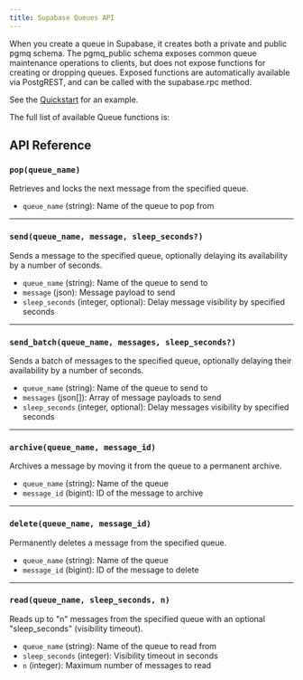 ```yaml
---
title: Supabase Queues API
---
```


When you create a queue in Supabase, it creates both a private and public pgmq schema. The pgmq_public schema exposes common queue maintenance operations to clients, but does not expose functions for creating or dropping queues. Exposed functions are automatically available via PostgREST, and can be called with the supabase.rpc method.

See the [Quickstart](/docs/guides/queues/quickstart) for an example.

The full list of available Queue functions is:

## API Reference

### `pop(queue_name)`

Retrieves and locks the next message from the specified queue.

- `queue_name` (string): Name of the queue to pop from

---

### `send(queue_name, message, sleep_seconds?)`

Sends a message to the specified queue, optionally delaying its availability by a number of seconds.

- `queue_name` (string): Name of the queue to send to
- `message` (json): Message payload to send
- `sleep_seconds` (integer, optional): Delay message visibility by specified seconds

---

### `send_batch(queue_name, messages, sleep_seconds?)`

Sends a batch of messages to the specified queue, optionally delaying their availability by a number of seconds.

- `queue_name` (string): Name of the queue to send to
- `messages` (json[]): Array of message payloads to send
- `sleep_seconds` (integer, optional): Delay messages visibility by specified seconds

---

### `archive(queue_name, message_id)`

Archives a message by moving it from the queue to a permanent archive.

- `queue_name` (string): Name of the queue
- `message_id` (bigint): ID of the message to archive

---

### `delete(queue_name, message_id)`

Permanently deletes a message from the specified queue.

- `queue_name` (string): Name of the queue
- `message_id` (bigint): ID of the message to delete

---

### `read(queue_name, sleep_seconds, n)`

Reads up to "n" messages from the specified queue with an optional "sleep_seconds" (visibility timeout).

- `queue_name` (string): Name of the queue to read from
- `sleep_seconds` (integer): Visibility timeout in seconds
- `n` (integer): Maximum number of messages to read
